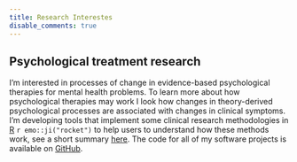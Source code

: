```yaml
---
title: Research Interestes
disable_comments: true
---
```


## Psychological treatment research

I'm interested in processes of change in evidence-based psychological therapies for mental health problems.
To learn more about how psychological therapies may work I look how changes in theory-derived psychological processes are associated with changes in clinical symptoms. 
I'm developing tools that implement some clinical research methodologies in [R](https://cran.r-project.org/) `r emo::ji("rocket")` to help users to understand how these methods work, see a short summary [here](/software).
The code for all of my software projects is available on [GitHub](https://github.com/milanwiedemann).

<!-- ## Understanding the journey of patients -->

<!-- How do patients use the health care services that are available to them. -->

<!-- What data may be useful to learn how the service can be improved? -->

<!-- At the CDU NOTTSHC we are  -->

<!-- What can we learn about inequalities,  -->


